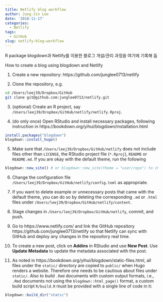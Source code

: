 ```yaml
---
title: Netlify blog workflow
author: Jung-Jin Lee
date: '2018-11-17'
categories:
  - Netlify
tags:
  - GitHub
slug: netlify-blog-workflow
---
```


R package blogdown과 Netlify를 이용한 블로그 개설/관리 과정을 여기에 기록해 둠

How to create a blog using blogdown and Netlify

1. Create a new repository: https://github.com/junglee0713/netlify 

2. Clone the repository, e.g.

```bash
cd /Users/leej39/Dropbox/GitHub
git clone git@github.com:junglee0713/netlify.git 
```

3. (optional) Create an R project, say `/Users/leej39/Dropbox/GitHub/netlify/netlify.Rproj`.

4. (do only once) Open RStudio and install necessary packages, following instruction in https://bookdown.org/yihui/blogdown/installation.html

```r
install.packages("blogdown")
blogdown::install_hugo()
```

5. Make sure that `/Users/leej39/Dropbox/GitHub/netlify` does not include files other than `LICENSE`, the RStudio project file (`*.Rproj`), `README` or `README.md`. If you are okay with the default theme, run the following 

```r
blogdown::new_site() # or blogdown::new_site(theme = "user/repo") to choose a different theme
```

6. Change the configuration file `/Users/leej39/Dropbox/GitHub/netlify/config.toml` as appropriate.

7. If you want to delete example or unnecessary posts that came with the default theme, you can do so by deleting the corresponding `.md` or `.html` files under `/Users/leej39/Dropbox/GitHub/netlify/content`.

8. Stage changes in `/Users/leej39/Dropbox/GitHub/netlify`, commit, and push. 

9. Go to https://www.netlify.com/ and link the GitHub repository https://github.com/junglee0713/netlify so that Netlify can sync with GitHub and deploy any changes in the repository real time. 

10. To create a new post, click on **Addins** in RStudio and use **New Post**. Use **Update Metadata** to update the metadata associated with the post.

11. As noted in https://bookdown.org/yihui/blogdown/static-files.html, all files under the `static/` directory are copied to `public/` when Hugo renders a website. Therefore one needs to be cautious about files under `static/`. Also to build `.Rmd` documents with custom output formats, i.e., `.Rmd` documents not using the `blogdown::html_page()` format, a custom build script `R/build.R` must be provided with a single line of code in it:

```r
blogdown::build_dir("static")
```



